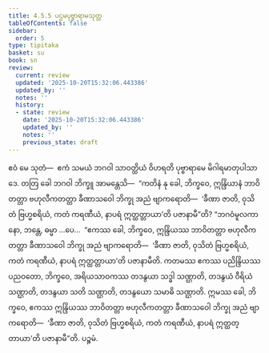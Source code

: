 ```yaml
---
title: 4.5.5 ပဌမပုဗ္ဗာရာမသုတ္တ
tableOfContents: false
sidebar:
  order: 5
type: tipitaka
basket: su
book: sn
review:
  current: review
  updated: '2025-10-20T15:32:06.443386'
  updated_by: ''
  notes: ''
  history:
  - state: review
    date: '2025-10-20T15:32:06.443386'
    updated_by: ''
    notes: ''
    previous_state: draft
---
```



<DynamicBreadcrumb />


<ReviewStatus review={frontmatter.review} showDetails={true} />

<HypothesisAnnotation frontmatter={frontmatter} />

<Division number="515" book="sn" e="ch" v="18" p="355">

<Paragraph number="1162" book="sn">
ဧဝံ မေ သုတံ—  ဧကံ သမယံ ဘဂဝါ သာဝတ္ထိယံ ဝိဟရတိ ပုဗ္ဗာရာမေ မိဂါရမာတုပါသာဒေ. တတြ ခေါ ဘဂဝါ ဘိက္ခူ အာမန္တေသိ—  “ကတိနံ နု ခေါ, ဘိက္ခဝေ, ဣန္ဒြိယာနံ ဘာဝိတတ္တာ ဗဟုလီကတတ္တာ ခီဏာသဝေါ ဘိက္ခု အညံ ဗျာကရောတိ—  ‘ခီဏာ ဇာတိ, ဝုသိတံ ဗြဟ္မစရိယံ, ကတံ ကရဏီယံ, နာပရံ ဣတ္ထတ္တာယာ’တိ ပဇာနာမီ”တိ?
</Paragraph>

<Paragraph number="1163" book="sn">
“ဘဂဝံမူလကာ နော, ဘန္တေ, ဓမ္မာ …ပေ…  “ဧကဿ ခေါ, ဘိက္ခဝေ, ဣန္ဒြိယဿ ဘာဝိတတ္တာ ဗဟုလီကတတ္တာ ခီဏာသဝေါ ဘိက္ခု အညံ ဗျာကရောတိ—  ‘ခီဏာ ဇာတိ, ဝုသိတံ ဗြဟ္မစရိယံ, ကတံ ကရဏီယံ, နာပရံ ဣတ္ထတ္တာယာ’တိ ပဇာနာမီတိ. ကတမဿ ဧကဿ ပညိန္ဒြိယဿ ပညဝတော, ဘိက္ခဝေ, အရိယသာဝကဿ တဒနွယာ သဒ္ဓါ သဏ္ဌာတိ, တဒနွယံ ဝီရိယံ သဏ္ဌာတိ, တဒနွယာ သတိ သဏ္ဌာတိ, တဒနွယော သမာဓိ သဏ္ဌာတိ. ဣမဿ ခေါ, ဘိက္ခဝေ, ဧကဿ ဣန္ဒြိယဿ ဘာဝိတတ္တာ ဗဟုလီကတတ္တာ ခီဏာသဝေါ ဘိက္ခု အညံ ဗျာကရောတိ—  ‘ခီဏာ ဇာတိ, ဝုသိတံ ဗြဟ္မစရိယံ, ကတံ ကရဏီယံ, နာပရံ ဣတ္ထတ္တာယာ’တိ ပဇာနာမီ”တိ.

</Paragraph>
</Division>

<Paragraph number="1164" type="center" book="sn">
ပဉ္စမံ.
</Paragraph>